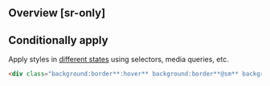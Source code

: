 ## Overview [sr-only]
<Overview/>

## Conditionally apply
Apply styles in [different states](/docs/states-and-queries) using selectors, media queries, etc.
```html
<div class="background:border**:hover** background:border**@sm** background:border**@dark** background:border**@print**">…</div>
```

